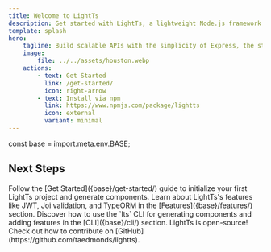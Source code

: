 ```yaml
---
title: Welcome to LightTs
description: Get started with LightTs, a lightweight Node.js framework for building customizable APIs.
template: splash
hero:
    tagline: Build scalable APIs with the simplicity of Express, the structure of NestJS, and the flexibility of native Node.js.
    image:
        file: ../../assets/houston.webp
    actions:
        - text: Get Started
          link: /get-started/
          icon: right-arrow
        - text: Install via npm
          link: https://www.npmjs.com/package/lightts
          icon: external
          variant: minimal
---
```


const base = import.meta.env.BASE;

## Next Steps

<CardGrid stagger>
    <Card title="Start Building" icon="rocket">
        Follow the [Get Started]({base}/get-started/) guide to initialize your first LightTs project and
        generate components.
    </Card>
    <Card title="Explore Features" icon="star">
        Learn about LightTs's features like JWT, Joi validation, and TypeORM in the
        [Features]({base}/features/) section.
    </Card>
    <Card title="Use the CLI" icon="seti:powershell">
        Discover how to use the `lts` CLI for generating components and adding features in the
        [CLI]({base}/cli/) section.
    </Card>
    <Card title="Contribute" icon="open-book">
        LightTs is open-source! Check out how to contribute on
        [GitHub](https://github.com/taedmonds/lightts).
    </Card>
</CardGrid>
